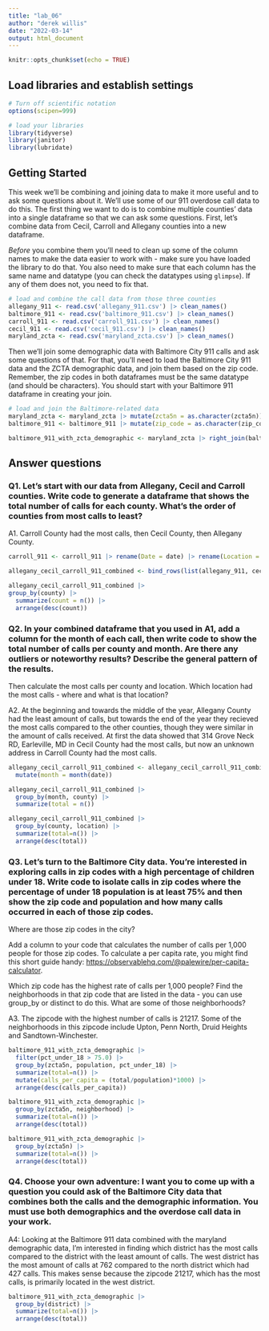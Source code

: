 ```yaml
---
title: "lab_06"
author: "derek willis"
date: "2022-03-14"
output: html_document
---
```


```r
knitr::opts_chunk$set(echo = TRUE)
```

## Load libraries and establish settings

```r
# Turn off scientific notation
options(scipen=999)

# load your libraries
library(tidyverse)
library(janitor)
library(lubridate)
```

## Getting Started

This week we'll be combining and joining data to make it more useful and to ask some questions about it. We'll use some of our 911 overdose call data to do this. The first thing we want to do is to combine multiple counties' data into a single dataframe so that we can ask some questions. First, let's combine data from Cecil, Carroll and Allegany counties into a new dataframe.

*Before* you combine them you'll need to clean up some of the column names to make the data easier to work with - make sure you have loaded the library to do that. You also need to make sure that each column has the same name and datatype (you can check the datatypes using `glimpse`). If any of them does not, you need to fix that.

```r
# load and combine the call data from those three counties
allegany_911 <- read.csv('allegany_911.csv') |> clean_names()
baltimore_911 <- read.csv('baltimore_911.csv') |> clean_names()
carroll_911 <- read.csv('carroll_911.csv') |> clean_names()
cecil_911 <- read.csv('cecil_911.csv') |> clean_names()
maryland_zcta <- read.csv('maryland_zcta.csv') |> clean_names()
```

Then we'll join some demographic data with Baltimore City 911 calls and ask some questions of that. For that, you'll need to load the Baltimore City 911 data and the ZCTA demographic data, and join them based on the zip code. Remember, the zip codes in both dataframes must be the same datatype (and should be characters). You should start with your Baltimore 911 dataframe in creating your join.

```r
# load and join the Baltimore-related data
maryland_zcta <- maryland_zcta |> mutate(zcta5n = as.character(zcta5n))
baltimore_911 <- baltimore_911 |> mutate(zip_code = as.character(zip_code))

baltimore_911_with_zcta_demographic <- maryland_zcta |> right_join(baltimore_911, join_by(zcta5n == zip_code))  
```

## Answer questions

### Q1. Let's start with our data from Allegany, Cecil and Carroll counties. Write code to generate a dataframe that shows the total number of calls for each county. What's the order of counties from most calls to least?

A1. Carroll County had the most calls, then Cecil County, then Allegany County.

```r
carroll_911 <- carroll_911 |> rename(Date = date) |> rename(Location = location)

allegany_cecil_carroll_911_combined <- bind_rows(list(allegany_911, cecil_911, carroll_911))

allegany_cecil_carroll_911_combined |>
group_by(county) |> 
  summarize(count = n()) |> 
  arrange(desc(count)) 
```

### Q2. In your combined dataframe that you used in A1, add a column for the month of each call, then write code to show the total number of calls per county and month. Are there any outliers or noteworthy results? Describe the general pattern of the results.

Then calculate the most calls per county and location. Which location had the most calls - where and what is that location?

A2. At the beginning and towards the middle of the year, Allegany County had the least amount of calls, but towards the end of the year they recieved the most calls compared to the other counties, though they were similar in the amount of calls received. At first the data showed that 314 Grove Neck RD, Earleville, MD in Cecil County had the most calls, but now an unknown address in Carroll County had the most calls.

```r
allegany_cecil_carroll_911_combined <- allegany_cecil_carroll_911_combined |>
  mutate(month = month(date))

allegany_cecil_carroll_911_combined |>
  group_by(month, county) |>
  summarize(total = n()) 

allegany_cecil_carroll_911_combined |>
  group_by(county, location) |>
  summarize(total=n()) |>
  arrange(desc(total))
```

### Q3. Let's turn to the Baltimore City data. You're interested in exploring calls in zip codes with a high percentage of children under 18. Write code to isolate calls in zip codes where the percentage of under 18 population is at least 75% and then show the zip code and population and how many calls occurred in each of those zip codes.

Where are those zip codes in the city?

Add a column to your code that calculates the number of calls per 1,000 people for those zip codes. To calculate a per capita rate, you might find this short guide handy: [https://observablehq.com/\@palewire/per-capita-calculator](https://observablehq.com/@palewire/per-capita-calculator){.uri}.

Which zip code has the highest rate of calls per 1,000 people? Find the neighborhoods in that zip code that are listed in the data - you can use group_by or distinct to do this. What are some of those neighborhoods?

A3. The zipcode with the highest number of calls is 21217. Some of the neighborhoods in this zipcode include Upton, Penn North, Druid Heights and Sandtown-Winchester.

```r
baltimore_911_with_zcta_demographic |> 
  filter(pct_under_18 > 75.0) |>
  group_by(zcta5n, population, pct_under_18) |>
  summarize(total=n()) |> 
  mutate(calls_per_capita = (total/population)*1000) |>
  arrange(desc(calls_per_capita))

baltimore_911_with_zcta_demographic |> 
  group_by(zcta5n, neighborhood) |>
  summarize(total=n()) |>
  arrange(desc(total))

baltimore_911_with_zcta_demographic |>
  group_by(zcta5n) |>
  summarize(total=n()) |>
  arrange(desc(total))

```

### Q4. Choose your own adventure: I want you to come up with a question you could ask of the Baltimore City data that combines both the calls and the demographic information. You must use both demographics and the overdose call data in your work.

A4: Looking at the Baltimore 911 data combined with the maryland demographic data, I'm interested in finding which district has the most calls compared to the district with the least amount of calls. The west district has the most amount of calls at 762 compared to the north district which had 427 calls. This makes sense because the zipcode 21217, which has the most calls, is primarily located in the west district.

```r
baltimore_911_with_zcta_demographic |>
  group_by(district) |>
  summarize(total=n()) |>
  arrange(desc(total)) 
```
